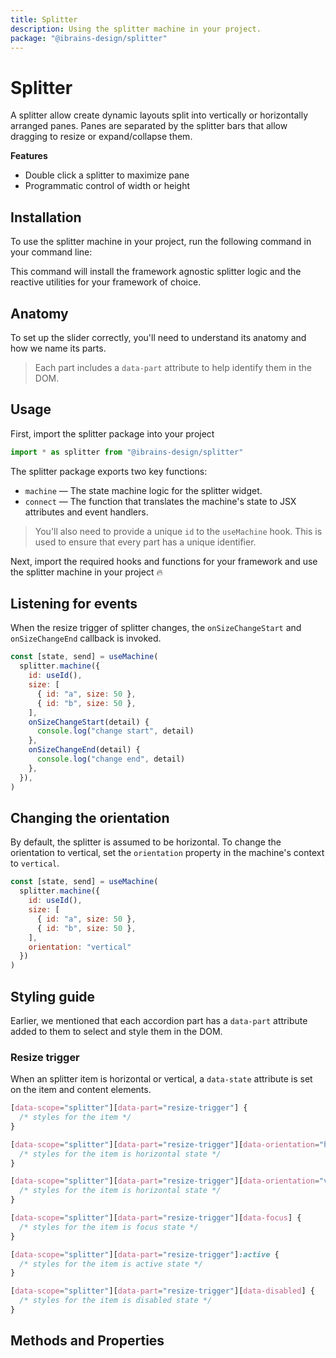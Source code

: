 ```yaml
---
title: Splitter
description: Using the splitter machine in your project.
package: "@ibrains-design/splitter"
---
```


# Splitter

A splitter allow create dynamic layouts split into vertically or horizontally arranged panes.
Panes are separated by the splitter bars that allow dragging to resize or expand/collapse them.

<Resources pkg="@ibrains-design/splitter" />

<Showcase id="Splitter" />

**Features**

- Double click a splitter to maximize pane
- Programmatic control of width or height

## Installation

To use the splitter machine in your project, run the following command in your
command line:

<CodeSnippet id="splitter/installation.mdx" />

This command will install the framework agnostic splitter logic and the reactive
utilities for your framework of choice.

## Anatomy

To set up the slider correctly, you'll need to understand its anatomy and how we
name its parts.

> Each part includes a `data-part` attribute to help identify them in the DOM.

<Anatomy id="splitter" />

## Usage

First, import the splitter package into your project

```jsx
import * as splitter from "@ibrains-design/splitter"
```

The splitter package exports two key functions:

- `machine` — The state machine logic for the splitter widget.
- `connect` — The function that translates the machine's state to JSX attributes
  and event handlers.

> You'll also need to provide a unique `id` to the `useMachine` hook. This is
> used to ensure that every part has a unique identifier.

Next, import the required hooks and functions for your framework and use the
splitter machine in your project 🔥

<CodeSnippet id="splitter/usage.mdx" />

## Listening for events

When the resize trigger of splitter changes, the `onSizeChangeStart` and `onSizeChangeEnd` callback is invoked.

```jsx {8-13}
const [state, send] = useMachine(
  splitter.machine({
    id: useId(),
    size: [
      { id: "a", size: 50 },
      { id: "b", size: 50 },
    ],
    onSizeChangeStart(detail) {
      console.log("change start", detail)
    },
    onSizeChangeEnd(detail) {
      console.log("change end", detail)
    },
  }),
)
```

## Changing the orientation

By default, the splitter is assumed to be horizontal. To change the orientation to
vertical, set the `orientation` property in the machine's context to `vertical`.

```jsx {8}
const [state, send] = useMachine(
  splitter.machine({
    id: useId(),
    size: [
      { id: "a", size: 50 },
      { id: "b", size: 50 },
    ],
    orientation: "vertical"
  })
)
```

## Styling guide

Earlier, we mentioned that each accordion part has a `data-part` attribute added
to them to select and style them in the DOM.

### Resize trigger

When an splitter item is horizontal or vertical, a `data-state` attribute is set
on the item and content elements.

```css
[data-scope="splitter"][data-part="resize-trigger"] {
  /* styles for the item */
}

[data-scope="splitter"][data-part="resize-trigger"][data-orientation="horizontal"] {
  /* styles for the item is horizontal state */
}

[data-scope="splitter"][data-part="resize-trigger"][data-orientation="vertical"] {
  /* styles for the item is horizontal state */
}

[data-scope="splitter"][data-part="resize-trigger"][data-focus] {
  /* styles for the item is focus state */
}

[data-scope="splitter"][data-part="resize-trigger"]:active {
  /* styles for the item is active state */
}

[data-scope="splitter"][data-part="resize-trigger"][data-disabled] {
  /* styles for the item is disabled state */
}
```

## Methods and Properties

<ApiTable name="splitter" />
